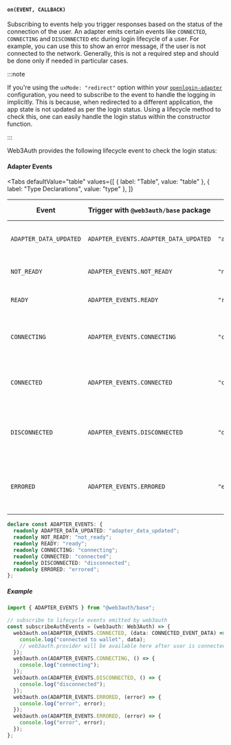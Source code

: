 
#### `on(EVENT, CALLBACK)`

Subscribing to events help you trigger responses based on the status of the connection of the user. An adapter emits certain events like `CONNECTED`,
`CONNECTING` and `DISCONNECTED` etc during login lifecycle of a user. For example, you can use this to show an error message, if the user is not
connected to the network. Generally, this is not a required step and should be done only if needed in particular cases.

:::note

If you're using the `uxMode: "redirect"` option within your [`openlogin-adapter`](/sdk/pnp/web/adapters/openlogin) configuration, you need to
subscribe to the event to handle the logging in implicitly. This is because, when redirected to a different application, the app state is not updated
as per the login status. Using a lifecycle method to check this, one can easily handle the login status within the constructor function.

:::

Web3Auth provides the following lifecycle event to check the login status:

#### Adapter Events

<Tabs
  defaultValue="table"
  values={[
    { label: "Table", value: "table" },
    { label: "Type Declarations", value: "type" },
  ]}
>

<TabItem value="table">

| Event                  | Trigger with `@web3auth/base` package | Trigger without package  | Description                                                  |
| ---------------------- | ------------------------------------- | ------------------------ | ------------------------------------------------------------ |
| `ADAPTER_DATA_UPDATED` | `ADAPTER_EVENTS.ADAPTER_DATA_UPDATED` | `"adapter_data_updated"` | Adapter data is updated within the dApp                      |
| `NOT_READY`            | `ADAPTER_EVENTS.NOT_READY`            | `"not_ready"`            | Adapter is not yet ready for login                           |
| `READY`                | `ADAPTER_EVENTS.READY`                | `"ready"`                | Adapter is ready for login                                   |
| `CONNECTING`           | `ADAPTER_EVENTS.CONNECTING`           | `"connecting"`           | User is connecting to the dApp/ login process is in progress |
| `CONNECTED`            | `ADAPTER_EVENTS.CONNECTED`            | `"connected"`            | User is logged in and connected with the dApp                |
| `DISCONNECTED`         | `ADAPTER_EVENTS.DISCONNECTED`         | `"disconnected"`         | User is logged out and disconnected from the dApp            |
| `ERRORED`              | `ADAPTER_EVENTS.ERRORED`              | `"errored"`              | There has been some error in connecting the user to the dApp |

</TabItem>

<TabItem value="type">

```ts
declare const ADAPTER_EVENTS: {
  readonly ADAPTER_DATA_UPDATED: "adapter_data_updated";
  readonly NOT_READY: "not_ready";
  readonly READY: "ready";
  readonly CONNECTING: "connecting";
  readonly CONNECTED: "connected";
  readonly DISCONNECTED: "disconnected";
  readonly ERRORED: "errored";
};
```

</TabItem>

</Tabs>

##### Example

```ts
import { ADAPTER_EVENTS } from "@web3auth/base";

// subscribe to lifecycle events emitted by web3auth
const subscribeAuthEvents = (web3auth: Web3Auth) => {
  web3auth.on(ADAPTER_EVENTS.CONNECTED, (data: CONNECTED_EVENT_DATA) => {
    console.log("connected to wallet", data);
    // web3auth.provider will be available here after user is connected
  });
  web3auth.on(ADAPTER_EVENTS.CONNECTING, () => {
    console.log("connecting");
  });
  web3auth.on(ADAPTER_EVENTS.DISCONNECTED, () => {
    console.log("disconnected");
  });
  web3auth.on(ADAPTER_EVENTS.ERRORED, (error) => {
    console.log("error", error);
  });
  web3auth.on(ADAPTER_EVENTS.ERRORED, (error) => {
    console.log("error", error);
  });
};
```
